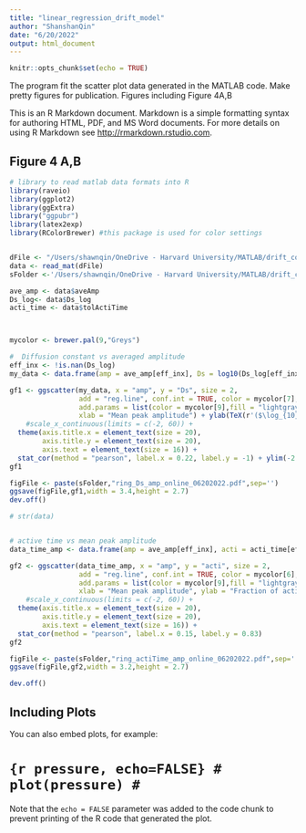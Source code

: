 ```yaml
---
title: "linear_regression_drift_model"
author: "ShanshanQin"
date: "6/20/2022"
output: html_document
---
```


```r
knitr::opts_chunk$set(echo = TRUE)
```

The program fit the scatter plot data generated in the MATLAB code. Make pretty figures for publication. Figures including Figure 4A,B

This is an R Markdown document. Markdown is a simple formatting syntax for authoring HTML, PDF, and MS Word documents. For more details on using R Markdown see <http://rmarkdown.rstudio.com>.


## Figure 4 A,B

```r
# library to read matlab data formats into R
library(raveio)
library(ggplot2)
library(ggExtra)
library("ggpubr")
library(latex2exp)
library(RColorBrewer) #this package is used for color settings


dFile <- "/Users/shawnqin/OneDrive - Harvard University/MATLAB/drift_code/data/ringPlace_N200_online_06202022.mat"
data <- read_mat(dFile)
sFolder <-'/Users/shawnqin/OneDrive - Harvard University/MATLAB/drift_code/figures/'

ave_amp <- data$aveAmp
Ds_log<- data$Ds_log
acti_time <- data$tolActiTime



mycolor <- brewer.pal(9,"Greys")

#  Diffusion constant vs averaged amplitude
eff_inx <- !is.nan(Ds_log)
my_data <- data.frame(amp = ave_amp[eff_inx], Ds = log10(Ds_log[eff_inx]))

gf1 <- ggscatter(my_data, x = "amp", y = "Ds", size = 2,
                 add = "reg.line", conf.int = TRUE, color = mycolor[7],
                 add.params = list(color = mycolor[9],fill = "lightgray"),
                 xlab = "Mean peak amplitude") + ylab(TeX(r'($\log_{10}(D)$)')) + 
    #scale_x_continuous(limits = c(-2, 60)) +
  theme(axis.title.x = element_text(size = 20),
        axis.title.y = element_text(size = 20),
        axis.text = element_text(size = 16)) + 
  stat_cor(method = "pearson", label.x = 0.22, label.y = -1) + ylim(-2.7, -0.8)
gf1

figFile <- paste(sFolder,"ring_Ds_amp_online_06202022.pdf",sep='')
ggsave(figFile,gf1,width = 3.4,height = 2.7)
dev.off()

# str(data)


# active time vs mean peak amplitude
data_time_amp <- data.frame(amp = ave_amp[eff_inx], acti = acti_time[eff_inx])

gf2 <- ggscatter(data_time_amp, x = "amp", y = "acti", size = 2,
                 add = "reg.line", conf.int = TRUE, color = mycolor[6],
                 add.params = list(color = mycolor[9],fill = "lightgray"),
                 xlab = "Mean peak amplitude", ylab = "Fraction of active time") + 
    #scale_x_continuous(limits = c(-2, 60)) +
  theme(axis.title.x = element_text(size = 20),
        axis.title.y = element_text(size = 20),
        axis.text = element_text(size = 16)) + 
  stat_cor(method = "pearson", label.x = 0.15, label.y = 0.83)
gf2

figFile <- paste(sFolder,"ring_actiTime_amp_online_06202022.pdf",sep='')
ggsave(figFile,gf2,width = 3.2,height = 2.7)

dev.off()

```

## Including Plots

You can also embed plots, for example:

# ```{r pressure, echo=FALSE}
# plot(pressure)
# ```

Note that the `echo = FALSE` parameter was added to the code chunk to prevent printing of the R code that generated the plot.
